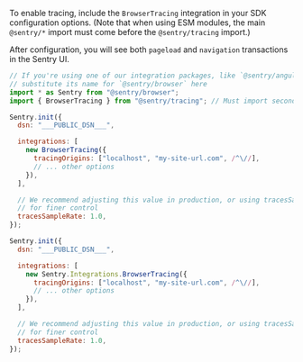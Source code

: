 To enable tracing, include the `BrowserTracing` integration in your SDK configuration options. (Note that when using ESM modules, the main `@sentry/*` import must come before the `@sentry/tracing` import.)

After configuration, you will see both `pageload` and `navigation` transactions in the Sentry UI.

```javascript {tabTitle: ESM}
// If you're using one of our integration packages, like `@sentry/angular`,
// substitute its name for `@sentry/browser` here
import * as Sentry from "@sentry/browser";
import { BrowserTracing } from "@sentry/tracing"; // Must import second

Sentry.init({
  dsn: "___PUBLIC_DSN___",

  integrations: [
    new BrowserTracing({
      tracingOrigins: ["localhost", "my-site-url.com", /^\//],
      // ... other options
    }),
  ],

  // We recommend adjusting this value in production, or using tracesSampler
  // for finer control
  tracesSampleRate: 1.0,
});
```

```javascript {tabTitle: CDN}
Sentry.init({
  dsn: "___PUBLIC_DSN___",

  integrations: [
    new Sentry.Integrations.BrowserTracing({
      tracingOrigins: ["localhost", "my-site-url.com", /^\//],
      // ... other options
    }),
  ],

  // We recommend adjusting this value in production, or using tracesSampler
  // for finer control
  tracesSampleRate: 1.0,
});
```
